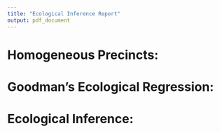 ```yaml
---
title: "Ecological Inference Report"
output: pdf_document
---
```


# Homogeneous Precincts:



# Goodman's Ecological Regression:

# Ecological Inference:
